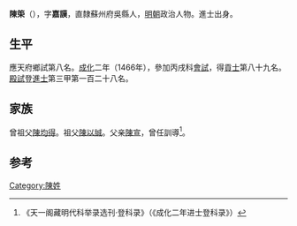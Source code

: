 {{Otheruses|other=名为陳策的其他人物|陳策}}
{{Otheruses|other=名为陈嘉谟的其他人物|陈嘉谟}}

'''陳筞'''（{{bd|1441年||？}}），字'''嘉謨'''，直隸蘇州府吳縣人，[[明朝|明朝]]政治人物。進士出身。

== 生平 ==
應天府鄉試第八名。[[成化|成化]]二年（1466年），參加丙戌科[[會試|會試]]，得[[貢士|貢士]]第八十九名。[[殿試|殿試]]登[[進士|進士]]第三甲第一百二十八名。

== 家族 ==
曾祖父[[陳均得|陳均得]]。祖父[[陳以誠|陳以誠]]。父亲[[陳宣|陳宣]]，曾任訓導<ref>《天一阁藏明代科举录选刊·登科录》（《成化二年进士登科录》）</ref>。

==参考==
{{reflist}}

{{成化二年丙戌科殿試金榜}}

{{Authority control}}

{{DEFAULTSORT:}}
[[Category:陳姓|Category:陳姓]]


{{明朝人物小作品}}
